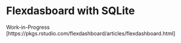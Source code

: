 
# Flexdasboard with SQLite

Work-in-Progress [https://pkgs.rstudio.com/flexdashboard/articles/flexdashboard.html]